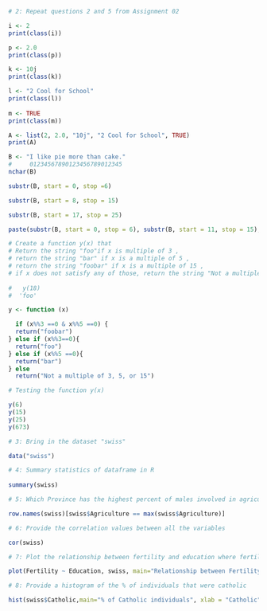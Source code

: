 
```r
# 2: Repeat questions 2 and 5 from Assignment 02

i <- 2
print(class(i))

p <- 2.0
print(class(p))

k <- 10j
print(class(k))

l <- "2 Cool for School"
print(class(l))
  
m <- TRUE 
print(class(m))

```


```r
A <- list(2, 2.0, "10j", "2 Cool for School", TRUE)
print(A)

```


```r
B <- "I like pie more than cake."
#     01234567890123456789012345
nchar(B)

substr(B, start = 0, stop =6)

substr(B, start = 8, stop = 15)

substr(B, start = 17, stop = 25)

paste(substr(B, start = 0, stop = 6), substr(B, start = 11, stop = 15),substr(B, start = 21, stop = 25))

```


```r

# Create a function y(x) that
# Return the string "foo"if x is multiple of 3 , 
# return the string "bar" if x is a multiple of 5 ,
# return the string "foobar" if x is a multiple of 15 ,
# if x does not satisfy any of those, return the string "Not a multiple of 3, 5, or 15"
    
#   y(18)
#  'foo'

y <- function (x)

  if (x%%3 ==0 & x%%5 ==0) {
  return("foobar")
} else if (x%%3==0){ 
  return("foo")
} else if (x%%5 ==0){
  return("bar")
} else 
  return("Not a multiple of 3, 5, or 15")

# Testing the function y(x)

y(6)
y(15)
y(25)
y(673)

```


```r
# 3: Bring in the dataset "swiss" 

data("swiss")

```


```r
# 4: Summary statistics of dataframe in R
 
summary(swiss)

```


```r

# 5: Which Province has the highest percent of males involved in agriculture as their occupation?

row.names(swiss)[swiss$Agriculture == max(swiss$Agriculture)]

```


```r
# 6: Provide the correlation values between all the variables

cor(swiss)

```


```r
# 7: Plot the relationship between fertility and education where fertility is on the y-axis and education is on the x-axis

plot(Fertility ~ Education, swiss, main="Relationship between Fertility and Education")

```


```r
# 8: Provide a histogram of the % of individuals that were catholic

hist(swiss$Catholic,main="% of Catholic individuals", xlab = "Catholic")

```
